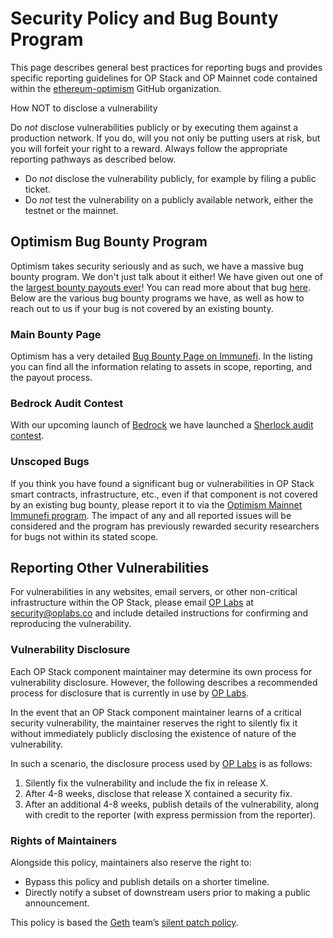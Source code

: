 
# Security Policy and Bug Bounty Program

This page describes general best practices for reporting bugs and provides specific reporting guidelines for OP Stack and OP Mainnet code contained within the [ethereum-optimism](https://github.com/ethereum-optimism) GitHub organization.

<Callout type="error">
  How NOT to disclose a vulnerability

  Do *not* disclose vulnerabilities publicly or by executing them against a production network. If you do, will you not only be putting users at risk, but you will forfeit your right to a reward. Always follow the appropriate reporting pathways as described below.

  -   Do *not* disclose the vulnerability publicly, for example by filing a public ticket.
  -   Do *not* test the vulnerability on a publicly available network, either the testnet or the mainnet.
</Callout>

## Optimism Bug Bounty Program

Optimism takes security seriously and as such, we have a massive bug bounty program. We don't just talk about it either! We have given out one of the [largest bounty payouts ever](https://medium.com/ethereum-optimism/disclosure-fixing-a-critical-bug-in-optimisms-geth-fork-a836ebdf7c94)! You can read more about that bug [here](https://web.archive.org/web/20230104144930/https://www.saurik.com/optimism.html). Below are the various bug bounty programs we have, as well as how to reach out to us if your bug is not covered by an existing bounty.

### Main Bounty Page

Optimism has a very detailed [Bug Bounty Page on Immunefi](https://immunefi.com/bounty/optimism/). In the listing you can find all the information relating to assets in scope, reporting, and the payout process.

### Bedrock Audit Contest

With our upcoming launch of [Bedrock](/differences-op-stack) we have launched a [Sherlock audit contest](https://app.sherlock.xyz/audits/contests/38).

### Unscoped Bugs

If you think you have found a significant bug or vulnerabilities in OP Stack smart contracts, infrastructure, etc., even if that component is not covered by an existing bug bounty, please report it to via the [Optimism Mainnet Immunefi program](https://immunefi.com/bounty/optimism/). The impact of any and all reported issues will be considered and the program has previously rewarded security researchers for bugs not within its stated scope.

## Reporting Other Vulnerabilities

For vulnerabilities in any websites, email servers, or other non-critical infrastructure within the OP Stack, please email [OP Labs](https://www.oplabs.co/) at [security@oplabs.co](mailto:security@oplabs.co) and include detailed instructions for confirming and reproducing the vulnerability.

### Vulnerability Disclosure

Each OP Stack component maintainer may determine its own process for vulnerability disclosure. However, the following describes a recommended process for disclosure that is currently in use by [OP Labs](https://www.oplabs.co/).

In the event that an OP Stack component maintainer learns of a critical security vulnerability, the maintainer reserves the right to silently fix it without immediately publicly disclosing the existence of nature of the vulnerability.

In such a scenario, the disclosure process used by [OP Labs](https://www.oplabs.co/) is as follows:

1.  Silently fix the vulnerability and include the fix in release X.
2.  After 4-8 weeks, disclose that release X contained a security fix.
3.  After an additional 4-8 weeks, publish details of the vulnerability, along with credit to the reporter (with express permission from the reporter).

### Rights of Maintainers

Alongside this policy, maintainers also reserve the right to:

-   Bypass this policy and publish details on a shorter timeline.
-   Directly notify a subset of downstream users prior to making a public announcement.

This policy is based the [Geth](https://geth.ethereum.org/) team’s [silent patch policy](https://geth.ethereum.org/docs/developers/geth-developer/disclosures#why-silent-patches).
